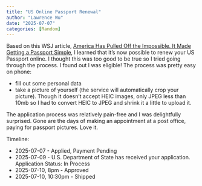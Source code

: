 ```yaml
---
title: "US Online Passport Renewal"
author: "Lawrence Wu"
date: "2025-07-07"
categories: [Random]
---
```


Based on this WSJ article, [America Has Pulled Off the Impossible. It Made Getting a Passport Simple](https://www.wsj.com/business/us-passport-online-renewal-e58b51d1), I learned that it's now possible to renew your US Passport online. I thought this was too good to be true so I tried going through the process. I found out I was eligible! The process was pretty easy on phone:

- fill out some personal data
- take a picture of yourself (the service will automatically crop your picture). Though it doesn't accept HEIC images, only JPEG less than 10mb so I had to convert HEIC to JPEG and shrink it a little to upload it.

The application process was relatively pain-free and I was delightfully surprised. Gone are the days of making an appointment at a post office, paying for passport pictures. Love it.

Timeline:

- 2025-07-07 - Applied, Payment Pending
- 2025-07-09 - U.S. Department of State has received your application. Application Status: In Process
- 2025-07-10, 8pm - Approved
- 2025-07-10, 10:30pm - Shipped